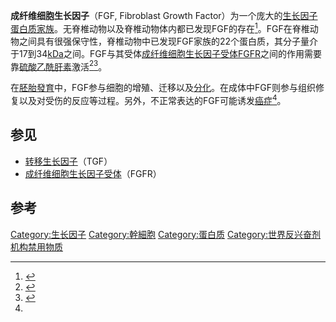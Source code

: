 {{Infobox protein family
| Symbol = FGF
| Name = 成纤维细胞生长因子<br>Fibroblast growth factor
| image = Crystal Structure of FGF10-FGFR2b Complex-1NUN.png
| width = 
| caption = Crystal structure analysis of the FGF10-FGFR2b（FGFR为FGF的受体）复合物晶体结构分析
| Pfam = PF00167
| Pfam_clan = CL0066 
| InterPro = IPR002348
| SMART = 
| PROSITE = PDOC00220
| MEROPS = 
| SCOP = 1bas
| TCDB = 
| OPM family = 
| OPM protein = 
| CAZy = 
| CDD = cd00058
}}
'''成纤维细胞生长因子'''（FGF, Fibroblast Growth Factor）为一个庞大的[[生长因子|生长因子]][[蛋白质家族|蛋白质家族]]。无脊椎动物以及脊椎动物体内都已发现FGF的存在<ref>{{cite web|title=DNA sequences of FGFs|url=http://www.ncbi.nlm.nih.gov/Genbank/index.html|accessdate=2016-11-25|publisher=GenBank|archive-url=https://web.archive.org/web/20120220103940/http://www.ncbi.nlm.nih.gov/genbank/index.html|archive-date=2012-02-20|dead-url=no}}</ref>。FGF在脊椎动物之间具有很强保守性，脊椎动物中已发现FGF家族的22个蛋白质，其分子量介于17到34[[原子质量单位|kDa]]之间。FGF与其受体[[成纤维细胞生长因子受体|成纤维细胞生长因子受体]]FGFR之间的作用需要靠[[肝素|硫酸乙酰肝素]]激活<ref>{{Cite journal|title=Fibroblast growth factor (FGF) homologous factors share structural but not functional homology with FGFs|url=https://pubmed.ncbi.nlm.nih.gov/12815063|last=Olsen|first=Shaun K.|last2=Garbi|first2=Meirav|date=2003-09-05|journal=The Journal of Biological Chemistry|issue=36|doi=10.1074/jbc.M303183200|volume=278|pages=34226–34236|issn=0021-9258|pmid=12815063|last3=Zampieri|first3=Niccolo|last4=Eliseenkova|first4=Anna V.|last5=Ornitz|first5=David M.|last6=Goldfarb|first6=Mitchell|last7=Mohammadi|first7=Moosa|access-date=2021-11-10|archive-date=2022-02-09|archive-url=https://web.archive.org/web/20220209010958/https://pubmed.ncbi.nlm.nih.gov/12815063/|dead-url=no}}</ref><ref name="DM">{{Cite journal|title=Fibroblast growth factors|url=http://genomebiology.biomedcentral.com/articles/10.1186/gb-2001-2-3-reviews3005|last=Ornitz|first=David M|last2=Itoh|first2=Nobuyuki|date=2001|journal=Genome Biology|issue=3|doi=10.1186/gb-2001-2-3-reviews3005|volume=2|pages=reviews3005.1|pmc=PMC138918|pmid=11276432|access-date=2021-11-10|archive-date=2022-03-08|archive-url=https://web.archive.org/web/20220308235253/https://genomebiology.biomedcentral.com/articles/10.1186/gb-2001-2-3-reviews3005|dead-url=no}}</ref>。

在[[胚胎發育|胚胎發育]]中，FGF参与细胞的增殖、迁移以及[[细胞分化|分化]]。在成体中FGF则参与组织修复以及对受伤的反应等过程。另外，不正常表达的FGF可能诱发[[癌症|癌症]]<ref name="DM" />。

==参见==
*[[转移生长因子|转移生长因子]]（TGF）
*[[成纤维细胞生长因子受体|成纤维细胞生长因子受体]]（FGFR）

==参考==
{{reflist}}
{{生长因子}}
{{biochem-stub}}

[[Category:生长因子|Category:生长因子]]
[[Category:幹細胞|Category:幹細胞]]
[[Category:蛋白质|Category:蛋白质]]
[[Category:世界反兴奋剂机构禁用物质|Category:世界反兴奋剂机构禁用物质]]